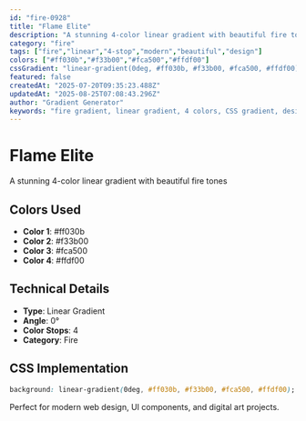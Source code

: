 ```yaml
---
id: "fire-0928"
title: "Flame Elite"
description: "A stunning 4-color linear gradient with beautiful fire tones"
category: "fire"
tags: ["fire","linear","4-stop","modern","beautiful","design"]
colors: ["#ff030b","#f33b00","#fca500","#ffdf00"]
cssGradient: "linear-gradient(0deg, #ff030b, #f33b00, #fca500, #ffdf00)"
featured: false
createdAt: "2025-07-20T09:35:23.488Z"
updatedAt: "2025-08-25T07:08:43.296Z"
author: "Gradient Generator"
keywords: "fire gradient, linear gradient, 4 colors, CSS gradient, design, #ff030b, #f33b00, #fca500, #ffdf00"
---
```


# Flame Elite

A stunning 4-color linear gradient with beautiful fire tones

## Colors Used
- **Color 1**: #ff030b
- **Color 2**: #f33b00
- **Color 3**: #fca500
- **Color 4**: #ffdf00

## Technical Details
- **Type**: Linear Gradient
- **Angle**: 0°
- **Color Stops**: 4
- **Category**: Fire

## CSS Implementation
```css
background: linear-gradient(0deg, #ff030b, #f33b00, #fca500, #ffdf00);
```

Perfect for modern web design, UI components, and digital art projects.
